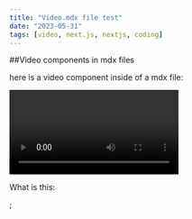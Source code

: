 ```yaml
---
title: "Video.mdx file test"
date: "2023-05-31"
tags: [video, next.js, nextjs, coding]
---
```


##Video components in mdx files

here is a video component inside of a mdx file:

<Video id="5O2Yw_ldRjA" />{" "}

What is this:

<CustomImage
  src="https://raw.githubusercontent.com/H3nry-T/Blogposts/tree/main/images/ssg-benefits.PNG"
  alt="pikachu"
/>
;
